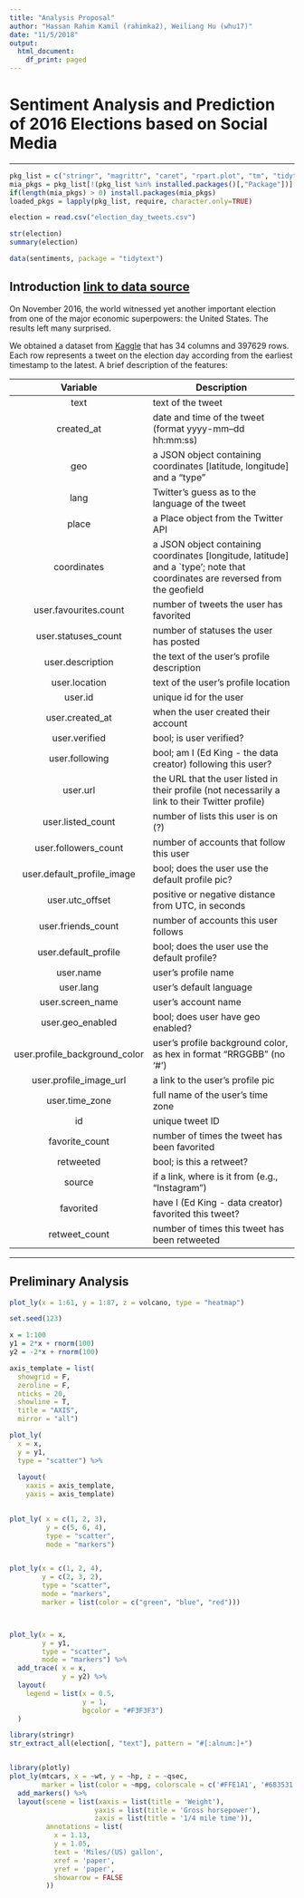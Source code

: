 ```yaml
---
title: "Analysis Proposal"
author: "Hassan Rahim Kamil (rahimka2), Weiliang Hu (whu17)"
date: "11/5/2018"
output:
  html_document:
    df_print: paged
---
```


# Sentiment Analysis and Prediction of 2016 Elections based on Social Media

***

```r
pkg_list = c("stringr", "magrittr", "caret", "rpart.plot", "tm", "tidytext", "syuzhet", "MASS", "plotly")
mia_pkgs = pkg_list[!(pkg_list %in% installed.packages()[,"Package"])]
if(length(mia_pkgs) > 0) install.packages(mia_pkgs)
loaded_pkgs = lapply(pkg_list, require, character.only=TRUE)
```

```r
election = read.csv("election_day_tweets.csv")
```

```r

str(election)                                                                                                                                                         
summary(election)

data(sentiments, package = "tidytext")

```

## Introduction [link to data source](https://www.kaggle.com/kinguistics/election-day-tweets/kernels)

On November 2016, the world witnessed yet another important election from one of the major economic superpowers: the United States. The results left many surprised.

We obtained a dataset from [Kaggle](https://www.kaggle.com/kinguistics/election-day-tweets/kernels) that has 34 columns and 397629 rows. Each row represents a tweet on the election day according from the earliest timestamp to the latest. A brief description of the features:


|            Variable           | Description                                                                                                                   |
|:-----------------------------:|-------------------------------------------------------------------------------------------------------------------------------|
|              text             | text of the tweet                                                                                                             |
|           created_at          | date and time of the tweet (format yyyy-mm--dd hh:mm:ss)                                                                      |
|              geo              | a JSON object containing coordinates [latitude, longitude] and a "type"                                                       |
|              lang             | Twitter's guess as to the language of the tweet                                                                               |
|             place             | a Place object from the Twitter API                                                                                           |
|          coordinates          | a JSON object containing coordinates [longitude, latitude] and a `type'; note that coordinates are reversed from the geofield |
|     user.favourites.count     | number of tweets the user has favorited                                                                                       |
|      user.statuses_count      | number of statuses the user has posted                                                                                        |
|        user.description       | the text of the user's profile description                                                                                    |
|         user.location         | text of the user's profile location                                                                                           |
|            user.id            | unique id for the user                                                                                                        |
|        user.created_at        | when the user created their account                                                                                           |
|         user.verified         | bool; is user verified?                                                                                                       |
|         user.following        | bool; am I (Ed King - the data creator) following this user?                                                                  |
|            user.url           | the URL that the user listed in their profile (not necessarily a link to their Twitter profile)                               |
|       user.listed_count       | number of lists this user is on (?)                                                                                           |
|      user.followers_count     | number of accounts that follow this user                                                                                      |
|   user.default_profile_image  | bool; does the user use the default profile pic?                                                                              |
|        user.utc_offset        | positive or negative distance from UTC, in seconds                                                                            |
|       user.friends_count      | number of accounts this user follows                                                                                          |
|      user.default_profile     | bool; does the user use the default profile?                                                                                  |
|           user.name           | user's profile name                                                                                                           |
|           user.lang           | user's default language                                                                                                       |
|        user.screen_name       | user's account name                                                                                                           |
|        user.geo_enabled       | bool; does user have geo enabled?                                                                                             |
| user.profile_background_color | user's profile background color, as hex in format "RRGGBB" (no '#')                                                           |
|     user.profile_image_url    | a link to the user's profile pic                                                                                              |
|         user.time_zone        | full name of the user's time zone                                                                                             |
|               id              | unique tweet ID                                                                                                               |
|         favorite_count        | number of times the tweet has been favorited                                                                                  |
|           retweeted           | bool; is this a retweet?                                                                                                      |
|             source            | if a link, where is it from (e.g., "Instagram")                                                                               |
|           favorited           | have I (Ed King - data creator) favorited this tweet?                                                                         |
|         retweet_count         | number of times this tweet has been retweeted                                                                                 |

***

## Preliminary Analysis



```r
plot_ly(x = 1:61, y = 1:87, z = volcano, type = "heatmap")

set.seed(123)

x = 1:100
y1 = 2*x + rnorm(100)
y2 = -2*x + rnorm(100)

axis_template = list(
  showgrid = F,
  zeroline = F,
  nticks = 20,
  showline = T,
  title = "AXIS",
  mirror = "all")

plot_ly(
  x = x,
  y = y1,
  type = "scatter") %>%
  
  layout(
    xaxis = axis_template,
    yaxis = axis_template)
  

plot_ly( x = c(1, 2, 3),
         y = c(5, 6, 4),
         type = "scatter",
         mode = "markers")


plot_ly(x = c(1, 2, 4), 
        y = c(2, 3, 2),
        type = "scatter",
        mode = "markers",
        marker = list(color = c("green", "blue", "red")))



plot_ly(x = x,
        y = y1, 
        type = "scatter",
        mode = "markers") %>%
  add_trace( x = x,
             y = y2) %>%
  layout(
    legend = list(x = 0.5, 
                  y = 1,
                  bgcolor = "#F3F3F3")
  )

```


```r

library(stringr)
str_extract_all(election[, "text"], pattern = "#[:alnum:]+")


library(plotly)
plot_ly(mtcars, x = ~wt, y = ~hp, z = ~qsec,
        marker = list(color = ~mpg, colorscale = c('#FFE1A1', '#683531'), showscale = TRUE)) %>%
  add_markers() %>%
  layout(scene = list(xaxis = list(title = 'Weight'),
                     yaxis = list(title = 'Gross horsepower'),
                     zaxis = list(title = '1/4 mile time')),
         annotations = list(
           x = 1.13,
           y = 1.05,
           text = 'Miles/(US) gallon',
           xref = 'paper',
           yref = 'paper',
           showarrow = FALSE
         ))



```

